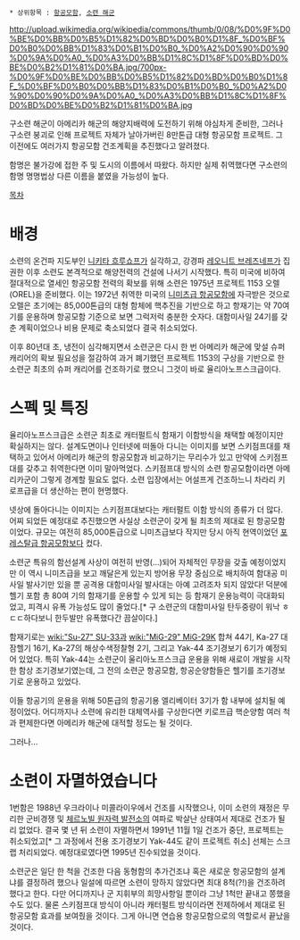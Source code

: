  * 상위항목 : [[항공모함]], [[소련 해군]]

http://upload.wikimedia.org/wikipedia/commons/thumb/0/08/%D0%9F%D0%BE%D0%BB%D0%B5%D1%82%D0%BD%D0%B0%D1%8F_%D0%BF%D0%B0%D0%BB%D1%83%D0%B1%D0%B0_%D0%A2%D0%90%D0%90%D0%9A%D0%A0_%D0%A3%D0%BB%D1%8C%D1%8F%D0%BD%D0%BE%D0%B2%D1%81%D0%BA.jpg/700px-%D0%9F%D0%BE%D0%BB%D0%B5%D1%82%D0%BD%D0%B0%D1%8F_%D0%BF%D0%B0%D0%BB%D1%83%D0%B1%D0%B0_%D0%A2%D0%90%D0%90%D0%9A%D0%A0_%D0%A3%D0%BB%D1%8C%D1%8F%D0%BD%D0%BE%D0%B2%D1%81%D0%BA.jpg

구소련 해군이 아메리카 해군의 해양지배력에 도전하기 위해 야심차게 준비한, 그러나 구소련 붕괴로 인해 프로젝트 자체가 날아가버린 8만톤급 대형 항공모함 프로젝트. 그 이전에도 여러가지 항공모함 건조계획을 추진했다고 알려졌다.

함명은 불가강에 접한 주 및 도시의 이름에서 따왔다. 하지만 실제 취역했다면 구소련의 함명 명명법상 다른 이름을 붙였을 가능성이 높다.

[[목차]]
= 배경 =
소련의 온건파 지도부인 [[니키타 흐루쇼프]]가 실각하고, 강경파 [[레오니트 브레즈네프]]가 집권한 이후 소련도 본격적으로 해양전력의 건설에 나서기 시작했다. 특히 미국에 비하여 절대적으로 열세인 항공모함 전력의 확보를 위해 소련은 1975년 프로젝트 1153 오렐(OREL)을 준비했다. 이는 1972년 취역한 미국의 [[니미츠급 항공모함]]에 자극받은 것으로 오렐은 초기에는 85,000톤급의 대형 함체에 핵추진을 기반으로 하고 항재기는 약 70여 기를 운용하며 항공모함 기준으로 보면 그럭저럭 충분한 숫자다. 대함미사일 24기를 갖춘 계획이었으나 비용 문제로 축소되었다 결국 취소되었다.

이후 80년대 초, 냉전이 심각해지면서 소련군은 다시 한 번 아메리카 해군에 맞설 슈퍼 캐리어의 확보 필요성을 절감하여 과거 폐기했던 프로젝트 1153의 구상을 기반으로 한 소련군 최초의 슈퍼 캐리어를 건조하기로 했으니 그것이 바로 율리아노프스크급이다.

= 스펙 및 특징 =
율리아노프스크급은 소련군 최초로 캐터펄트식 함재기 이함방식을 채택할 예정이지만 확실하지는 않다. 설계도면이나 인터넷에 떠돌아 다니는 이미지를 보면 스키점프대를 채택하고 있어서 아메리카 해군의 항공모함과 비교하기는 무리수가 있고 만약에 스키점프대를 갖추고 취역한다면 이미 말아먹었다. 스키점프대 방식의 소련 항공모함이라면 아메리카군이 그렇게 경계할 필요도 없다. 소련 입장에서는 어설프게 건조하느니 차라리 키로프급을 더 생산하는 편이 현명했다. 

넷상에 돌아다니는 이미지는 스키점프대보다는 캐터펄트 이함 방식의 종류가 더 많다. 어찌 되었든 예정대로 추진했으면 사실상 소련군이 갖게 될 최초의 제대로 된 항공모함이었다. 규모는 여전히 85,000톤급으로 니미츠급보다 작지만 당시 아직 현역이었던 [[포레스탈급 항공모함]]보다 컸다.

소련군 특유의 함선설계 사상이 여전히 반영(…)되어 자체적인 무장을 갖출 예정이었지만 이 역시 니미츠급을 보고 깨달은게 있는지 방어용 무장 중심으로 배치하여 함대공 미사일 발사기만 있을 뿐 공격용 대함미사일 발사대는 아예 고려조차 되지 않았다! 덕분에 헬기 포함 총 80여 기의 함재기를 운용할 수 있게 되는 등 함재기 운용능력이 극대화되었고, 피격시 유폭 가능성도 많이 줄었다.[* 구 소련군의 대함미사일 탄두중량이 워낙 ㅎㄷㄷ하다보니 한두발만 유폭했다간 끔살이다.]

함재기로는 [[wiki:"Su-27" SU-33]]과 [[wiki:"MiG-29" MiG-29K]] 합쳐 44기, Ka-27 대잠헬기 16기, Ka-27의 해상수색정찰형 2기, 그리고 Yak-44 조기경보기 6기가 예정되어 있었다. 특히 Yak-44는 소련군이 울리아노프스크급 운용을 위해 새로이 개발을 시작한 함상 조기경보기였는데, 그 전의 소련군 항공모함, 항공순양함들은 헬기를 조기경보기로 운용하고 있었다.

이들 항공기의 운용을 위해 50톤급의 항공기용 엘리베이터 3기가 함 내부에 설치될 예정이었다. 어디까지나 소련에 유리한 대체역사를 구상한다면 키로프급 핵순양함 여러 척과 편제한다면 아메리카 해군에 대적할 정도는 될 것이다.

그러나…
 
= 소련이 자멸하였습니다 =
1번함은 1988년 우크라이나 미콜라이우에서 건조를 시작했으나, 이미 소련의 재정은 무리한 군비경쟁 및 [[체르노빌 원자력 발전소]]의 여파로 박살난 상태여서 제대로 건조가 될 리 없었다. 결국 몇 년 뒤 소련이 자멸하면서 1991년 11월 1일 건조가 중단, 프로젝트는 취소되었고[* 그 과정에서 전용 조기경보기 Yak-44도 같이 프로젝트 취소] 선체는 스크랩 처리되었다. 예정대로였다면 1995년 진수되었을 것이다.

소련군은 일단 한 척을 건조한 다음 동형함의 추가건조냐 혹은 새로운 항공모함의 설계냐를 결정하려 했으나 일설에 따르면 소련이 망하지 않았다면 최대 8척(?!)을 건조하려 했다고 한다. 다만 어디까지나 군 지휘부의 희망사항일 뿐이라 그냥 1척만 끝내고 쫑했을 수도 있다. 물론 스키점프대 방식이 아니라 캐터펄트 방식이라면 전제하에서 제대로 된 항공모함 효과를 보여줬을 것이다. 그게 아니면 연습용 항공모함으로의 역할로서 끝났을 것이다.
